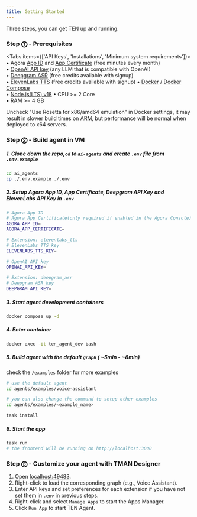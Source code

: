 ```yaml
---
title: Getting Started
---
```



Three steps, you can get TEN up and running.

### Step ⓵ - Prerequisites

<Tabs items={['API Keys', 'Installations', 'Minimum system requirements']}>
  <Tab>
    • Agora [App ID](https://docs.agora.io/en/video-calling/get-started/manage-agora-account?platform=web#create-an-agora-project) and [App Certificate](https://docs.agora.io/en/video-calling/get-started/manage-agora-account?platform=web#create-an-agora-project) (free minutes every month) <br />
    • [OpenAI API key](https://openai.com/index/openai-api/) (any LLM that is compatible with OpenAI) <br />
    • [Deepgram ASR](https://deepgram.com/) (free credits available with signup) <br />
    • [ElevenLabs TTS](https://elevenlabs.io/) (free credits available with signup)
  </Tab>
  <Tab>
    • [Docker](https://www.docker.com/) / [Docker Compose](https://docs.docker.com/compose/) <br />
    • [Node.js(LTS) v18](https://nodejs.org/en)
  </Tab>
  <Tab>
    • CPU >= 2 Core <br />
    • RAM >= 4 GB
  </Tab>
</Tabs>

<Callout title="macOS: Docker setting on Apple Silicon">
  Uncheck "Use Rosetta for x86/amd64 emulation" in Docker settings, it may result in slower build times on ARM, but performance will be normal when deployed to x64 servers.
</Callout>

### Step ⓶ - Build agent in VM

##### 1. Clone down the repo,`cd` to `ai-agents` and create `.env` file from `.env.example`

```bash
cd ai_agents
cp ./.env.example ./.env
```

##### 2. Setup Agora App ID, App Certificate, Deepgram API Key and ElevenLabs API Key in `.env`

```bash
# Agora App ID
# Agora App Certificate(only required if enabled in the Agora Console)
AGORA_APP_ID=
AGORA_APP_CERTIFICATE=

# Extension: elevenlabs_tts
# ElevenLabs TTS key
ELEVENLABS_TTS_KEY=

# OpenAI API key
OPENAI_API_KEY=

# Extension: deepgram_asr
# Deepgram ASR key
DEEPGRAM_API_KEY=

```

##### 3. Start agent development containers

```bash
docker compose up -d
```

##### 4. Enter container

```bash
docker exec -it ten_agent_dev bash
```

##### 5. Build agent with the default `graph` ( ~5min - ~8min)

check the `/examples` folder for more examples

```bash
# use the default agent
cd agents/examples/voice-assistant

# you can also change the command to setup other examples
cd agents/examples/<example_name>

task install
```

##### 6. Start the app

```bash
task run
# the frontend will be running on http://localhost:3000
```

### Step ⓷ - Customize your agent with TMAN Designer

1. Open [localhost:49483](http://localhost:49483).
2. Right-click to load the corresponding graph (e.g., Voice Assistant).
3. Enter API keys and set preferences for each extension if you have not set them in `.env` in previous steps.
4. Right-click and select `Manage Apps` to start the Apps Manager.
5. Click `Run App` to start TEN Agent.
